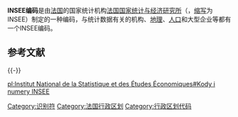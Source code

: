 '''INSEE编码'''是由[[法国|法国]]的国家统计机构[[法国国家统计与经济研究所|法国国家统计与经济研究所]]（{{lang-fr|Institut National de la Statistique et des Études Économiques}}，[[缩写|缩写]]为INSEE）制定的一种编码，与统计数据有关的机构、[[地理|地理]]、[[人口|人口]]和大型企业等都有一个INSEE编码。

== 参考文献 ==
{{Reflist}}

{{-}}
{{法国行政区划}}

[[Category:识别符|Category:识别符]]
[[Category:法国行政区划|Category:法国行政区划]]
[[Category:行政区划代码|Category:行政区划代码]]

[[pl:Institut_National_de_la_Statistique_et_des_Études_Économiques#Kody_i_numery_INSEE|pl:Institut National de la Statistique et des Études Économiques#Kody i numery INSEE]]

{{Statistics-stub}}
